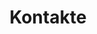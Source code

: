 ---
individual-type: "menu-page"
position: 4
id: 4
title: "Kontakte"
slug: "/contact"
image: "img/contact_hero_img.jpg"
status: ""
content: {"contacts" : [
    {"role" : "Hochzeitspaar"       , "name" : "Eike Wolf"         , "mail": "eikewolf1@yahoo.de"   , "tel" : "", "pic" : "img/contact/Eike.jpeg"    , "picHover" : "img/contact/Eike_hover.jpeg"},
    {"role" : "Hochzeitspaar"       , "name" : "Matthias Leopold"  , "mail": "mat.leo@web.de"       , "tel" : "", "pic" : "img/contact/Matthias.jpeg", "picHover" : "img/contact/Matthias_hover.jpeg"},
    {"role" : "Trauzeugen Braut"    , "name" : "Anja Wolf"         , "mail": ""                     , "tel" : "", "pic" : "img/contact/Anja.jpeg"    , "picHover" : "img/contact/Anja_hover.jpeg"},
    {"role" : "Trauzeugen Braut"    , "name" : "Louisa Reinger"    , "mail": "louisa.reinger@gmx.de", "tel" : "", "pic" : "img/contact/Louisa.png"   , "picHover" : "img/contact/Louisa_hover.png"},
    {"role" : "Trauzeugen Bräutigam", "name" : "Lukas Schlegel"    , "mail": ""                     , "tel" : "", "pic" : "img/contact/Lukas.png"    , "picHover" : "img/contact/Lukas_hover.png"},
    {"role" : "Trauzeugen Bräutigam", "name" : "Markus Lindenmayer", "mail": ""                     , "tel" : "", "pic" : "img/contact/Markus.jpeg"  , "picHover" : "img/contact/Markus_hover.jpeg"},
]}
---
